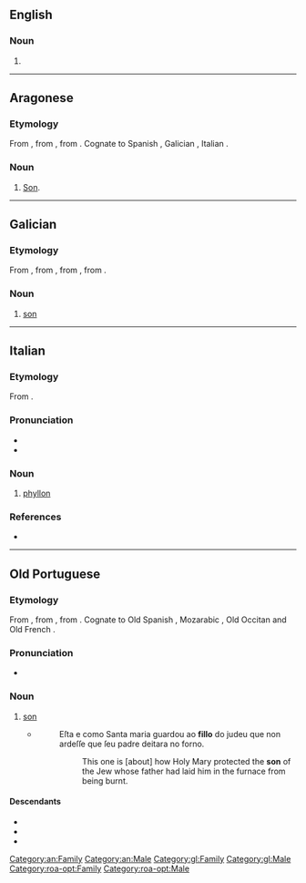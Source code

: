 ==English==

===Noun===
{{en-noun}}

# {{alternative spelling of|phyllo|lang=en}}

----

==Aragonese==

===Etymology===
From {{inh|an|la|filius}}, from {{inh|an|itc-ola|fīlios}}, from {{inh|an|ine-pro|*dʰeh₁y-li-os||sucker}}. Cognate to Spanish {{m|es|hijo}}, Galician {{m|gl|fillo}}, Italian {{m|it|figlio}}.

===Noun===
{{an-noun|m}}

# [[son|Son]].

[[Category:an:Family]]
[[Category:an:Male]]

----

==Galician==

===Etymology===
From {{inh|gl|roa-opt|fillo||son}}, from {{inh|gl|la|fīlius||son}}, from {{inh|gl|itc-ola|fīlios}}, from {{inh|gl|ine-pro|*dʰeh₁y-li-os||sucker}}.

===Noun===
{{gl-noun|m}}

# [[son]]

[[Category:gl:Family]]
[[Category:gl:Male]]

----

==Italian==

===Etymology===
From {{bor|it|grc|φῠ́λλον||leaf}}.

===Pronunciation===
* {{IPA|/ˈfil.lo/|[ˈfil̺l̺o]|lang=it}}
* {{hyph|fìl|lo|lang=it}}

===Noun===
{{it-noun|m}}

# {{lb|it|botany}} [[phyllon]]

===References===
* {{R:it:Trec}}

----

==Old Portuguese==

===Etymology===
From {{inh|roa-opt|la|fīlius||son}}, from {{inh|roa-opt|itc-ola|fīlios}}, from {{inh|roa-opt|ine-pro|*dʰeh₁y-li-os||sucker}}. Cognate to Old Spanish {{m|osp|fijo}}, Mozarabic {{m|mxi|filyo}}, Old Occitan {{m|pro|filh}} and Old French {{m|fro|fil}}.

===Pronunciation===
* {{IPA|/ˈfi.ʎo/|lang=roa-opt}}

===Noun===
{{head|roa-opt|noun|g=m|plural|fillos|feminine|filla|feminine plural|fillas}}

# [[son]]
#* {{roa-opt-cite-cantigas|E|4|http://www.pbm.com/~lindahl/cantigas/facsimiles/E/058.html}}
#*: Eſta e como Santa maria guardou ao '''fillo''' do judeu que non ardeſſe que ſeu padre deitara no forno.
#*:: This one is [about] how Holy Mary protected the '''son''' of the Jew whose father had laid him in the furnace from being burnt.

====Descendants====
* {{desc|fax|fillu}}
* {{desc|gl|fillo}}
* {{desctree|pt|filho}}

[[Category:roa-opt:Family]]
[[Category:roa-opt:Male]]